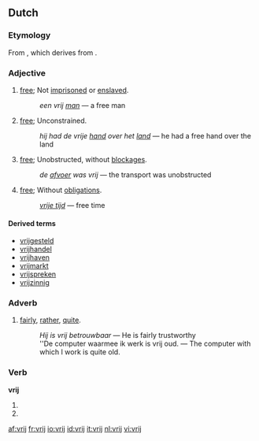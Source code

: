 ==Dutch==

===Etymology===
From {{proto|Germanic|title=Germanic|frijaz}}, which derives from {{proto|Indo-European|prei-|to be fond of}}.

===Adjective===
{{nl-adj|vrijer|vrijst}}

# [[free]]; Not [[imprisoned]] or [[enslaved]]. 
#: ''een vrij [[man]]'' &mdash; a free man
# [[free]]; Unconstrained. 
#: ''hij had de vrije [[hand]] over het [[land]]'' &mdash; he had a free hand over the land
# [[free]]; Unobstructed, without [[blockage|blockages]]. 
#: ''de [[afvoer]] was vrij'' &mdash; the transport was unobstructed
# [[free]]; Without [[obligation]]s. 
#: ''[[vrije tijd]]'' &mdash; free time

====Derived terms====
{{top4}}
* [[vrijgesteld]]
* [[vrijhandel]]
* [[vrijhaven]]
* [[vrijmarkt]]
* [[vrijspreken]]
* [[vrijzinnig]]
{{bottom}}

===Adverb===
{{nl-adv|-|-}}

# [[fairly]], [[rather]], [[quite]]. 
#: ''Hij is vrij betrouwbaar'' &mdash; He is fairly trustworthy
#: ''De computer waarmee ik werk is vrij oud. &mdash; The computer with which I work is quite old.

===Verb===
'''vrij'''

# {{nl-verb-form|p=first|n=singular|t=present|vrijen}}
# {{nl-verb-form|m=imperative|vrijen}}

[[af:vrij]]
[[fr:vrij]]
[[io:vrij]]
[[id:vrij]]
[[it:vrij]]
[[nl:vrij]]
[[vi:vrij]]